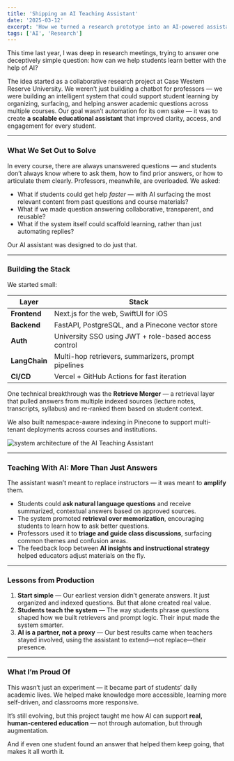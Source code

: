 ```yaml
---
title: 'Shipping an AI Teaching Assistant'
date: '2025-03-12'
excerpt: 'How we turned a research prototype into an AI-powered assistant that supports student learning across multiple courses.'
tags: ['AI', 'Research']
---
```


This time last year, I was deep in research meetings, trying to answer one deceptively simple question: how can we help students learn better with the help of AI?

The idea started as a collaborative research project at Case Western Reserve University. We weren’t just building a chatbot for professors — we were building an intelligent system that could support student learning by organizing, surfacing, and helping answer academic questions across multiple courses. Our goal wasn’t automation for its own sake — it was to create **a scalable educational assistant** that improved clarity, access, and engagement for every student.

---

### What We Set Out to Solve

In every course, there are always unanswered questions — and students don’t always know where to ask them, how to find prior answers, or how to articulate them clearly. Professors, meanwhile, are overloaded. We asked:

- What if students could get help *faster* — with AI surfacing the most relevant content from past questions and course materials?
- What if we made question answering collaborative, transparent, and reusable?
- What if the system itself could scaffold learning, rather than just automating replies?

Our AI assistant was designed to do just that.

---

### Building the Stack

We started small:

| Layer       | Stack                                                     |
|-------------|-----------------------------------------------------------|
| **Frontend** | Next.js for the web, SwiftUI for iOS                     |
| **Backend**  | FastAPI, PostgreSQL, and a Pinecone vector store        |
| **Auth**     | University SSO using JWT + role-based access control    |
| **LangChain**| Multi-hop retrievers, summarizers, prompt pipelines     |
| **CI/CD**    | Vercel + GitHub Actions for fast iteration               |

One technical breakthrough was the **Retrieve Merger** — a retrieval layer that pulled answers from multiple indexed sources (lecture notes, transcripts, syllabus) and re-ranked them based on student context.

We also built namespace-aware indexing in Pinecone to support multi-tenant deployments across courses and institutions.

![system architecture of the AI Teaching Assistant](../blog/shipping-ai-teaching-assistant/archi.svg)

---

### Teaching With AI: More Than Just Answers

The assistant wasn’t meant to replace instructors — it was meant to **amplify** them.

- Students could **ask natural language questions** and receive summarized, contextual answers based on approved sources.
- The system promoted **retrieval over memorization**, encouraging students to learn how to ask better questions.
- Professors used it to **triage and guide class discussions**, surfacing common themes and confusion areas.
- The feedback loop between **AI insights and instructional strategy** helped educators adjust materials on the fly.

---

### Lessons from Production

1. **Start simple** — Our earliest version didn’t generate answers. It just organized and indexed questions. But that alone created real value.
2. **Students teach the system** — The way students phrase questions shaped how we built retrievers and prompt logic. Their input made the system smarter.
3. **AI is a partner, not a proxy** — Our best results came when teachers stayed involved, using the assistant to extend—not replace—their presence.

---

### What I’m Proud Of

This wasn’t just an experiment — it became part of students’ daily academic lives. We helped make knowledge more accessible, learning more self-driven, and classrooms more responsive.

It’s still evolving, but this project taught me how AI can support **real, human-centered education** — not through automation, but through augmentation.

And if even one student found an answer that helped them keep going, that makes it all worth it.